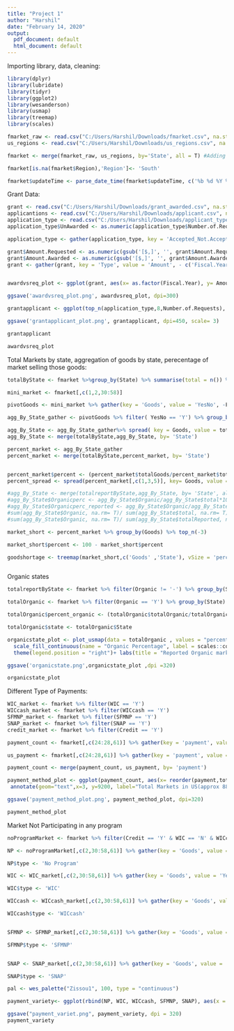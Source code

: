 ```yaml
---
title: "Project 1"
author: "Harshil"
date: "February 14, 2020"
output:
  pdf_document: default
  html_document: default
---
```


Importing library, data, cleaning:

```r

library(dplyr)
library(lubridate)
library(tidyr)
library(ggplot2)
library(wesanderson)
library(usmap)
library(treemap)
library(scales)

fmarket_raw <- read.csv("C:/Users/Harshil/Downloads/fmarket.csv", na.strings="", stringsAsFactors=FALSE)
us_regions <- read.csv("C:/Users/Harshil/Downloads/us_regions.csv", na.strings="", stringsAsFactors=FALSE)

fmarket <- merge(fmarket_raw, us_regions, by='State', all = T) #Adding regions

fmarket[is.na(fmarket$Region),'Region']<- 'South'

fmarket$updateTime <- parse_date_time(fmarket$updateTime, c('%b %d %Y %I:%M%p', '%m/%d/%Y %H:%M:%S %p', '%Y'))

```

Grant Data:

```r
grant <- read.csv("C:/Users/Harshil/Downloads/grant_awarded.csv", na.strings="", stringsAsFactors=FALSE)
applicantions <- read.csv("C:/Users/Harshil/Downloads/applicant.csv", na.strings="", stringsAsFactors=FALSE)
application_type <- read.csv("C:/Users/Harshil/Downloads/applicant_type.csv", na.strings="", stringsAsFactors=FALSE)
application_type$UnAwarded <- as.numeric(application_type$Number.of.Requests) - as.numeric( application_type$Number.of.Awards)

application_type <- gather(application_type, key = 'Accepted_Not.Accepted', value = 'Application', -c(1,2,4,5))

grant$Amount.Requested <- as.numeric(gsub('[$,]', '', grant$Amount.Requested))
grant$Amount.Awarded <- as.numeric(gsub('[$,]', '', grant$Amount.Awarded))
grant <- gather(grant, key = 'Type', value = 'Amount', - c('Fiscal.Year','X..Awarded'))


awardvsreq_plot <- ggplot(grant, aes(x= as.factor(Fiscal.Year), y= Amount, group = Type))+ geom_line(aes(colour = Type))+ geom_point()+ scale_y_continuous(labels = scales::dollar)+ labs(title = " Awarded vs Requested Grant Trend",x= 'Fiscal Year' , y= 'Amount')+ scale_color_discrete(name = 'Type', labels = c('Awarded','Requested'))

ggsave('awardvsreq_plot.png', awardvsreq_plot, dpi=300)

grantapplicant <- ggplot(top_n(application_type,8,Number.of.Requests), aes(x = reorder(Applicant.Type,Number.of.Requests), y= Application, fill= Accepted_Not.Accepted)) + geom_bar(type = 'stacked', stat='identity')+ scale_fill_discrete(name = 'Application status', labels = c('Awarded','Not Awarded'))+ labs(title = "Top 4 Applicants for the Grant And their Approvals in 2016", x= 'Applicant Type' , y= 'Applications')+theme(axis.text.x = element_text(angle = 30, hjust = 1), panel.grid.major.y = element_line(color = 'grey'))

ggsave('grantapplicant_plot.png', grantapplicant, dpi=450, scale= 3)

grantapplicant

awardvsreq_plot

```

Total Markets by state, aggregation of goods by state, perecentage of market selling those goods:
```r
totalByState <- fmarket %>%group_by(State) %>% summarise(total = n()) %>% arrange(desc(total))

mini_market <- fmarket[,c(1,2,30:58)]

pivotGoods <- mini_market %>% gather(key = 'Goods', value = 'YesNo', -FMID, -State)

agg_By_State_gather <- pivotGoods %>% filter( YesNo == 'Y') %>% group_by(State, Goods) %>% summarise(totalGoods = n()) 

agg_By_State <- agg_By_State_gather%>% spread( key = Goods, value = totalGoods)
agg_By_State <- merge(totalByState,agg_By_State, by= 'State')

percent_market <- agg_By_State_gather
percent_market <- merge(totalByState,percent_market, by= 'State')


percent_market$percent <- (percent_market$totalGoods/percent_market$total)*100
percent_spread <- spread(percent_market[,c(1,3,5)], key= Goods, value = percent)

#agg_By_State <- merge(totalreportByState,agg_By_State, by= 'State', all= T)
#agg_By_State$Organicperc <- agg_By_State$Organic/agg_By_State$total*100
#agg_By_State$Organicperc_reported <- agg_By_State$Organic/agg_By_State$totalReported*100
#sum(agg_By_State$Organic, na.rm= T)/ sum(agg_By_State$total, na.rm= T)
#sum(agg_By_State$Organic, na.rm= T)/ sum(agg_By_State$totalReported, na.rm= T)


```


```r

market_short <- percent_market %>% group_by(Goods) %>% top_n(-3) 

market_short$percent <- 100 - market_short$percent

goodshortage <- treemap(market_short,c('Goods' ,'State'), vSize = 'percent', type = 'index', title= "Goods and Shortage", overlap.labels = 0.5, align.labels = list(c("left", "top"), c("center", "bottom")))



```

Organic states

```r
totalreportByState <- fmarket %>% filter(Organic != '-') %>% group_by(State) %>% summarise(totalReported = n()) %>% arrange(desc(totalReported))

totalOrganic <- fmarket %>% filter(Organic == 'Y') %>% group_by(State) %>% summarise(totalOrganic = n()) %>% arrange(desc(totalOrganic)) %>% merge(totalreportByState, by= 'State')

totalOrganic$percent_organic <- (totalOrganic$totalOrganic/totalOrganic$totalReported)*100

totalOrganic$state <- totalOrganic$State

organicstate_plot <- plot_usmap(data = totalOrganic , values = "percent_organic") + 
  scale_fill_continuous(name = "Organic Percentage", label = scales::comma) + 
  theme(legend.position = "right")+ labs(title = "Reported Organic market % by States")

ggsave('organicstate.png',organicstate_plot ,dpi =320)

organicstate_plot

```


Different Type of Payments:

```r
WIC_market <- fmarket %>% filter(WIC == 'Y')
WICcash_market <- fmarket %>% filter(WICcash == 'Y')
SFMNP_market <- fmarket %>% filter(SFMNP == 'Y')
SNAP_market <- fmarket %>% filter(SNAP == 'Y')
credit_market <- fmarket %>% filter(Credit == 'Y')

payment_count <- fmarket[,c(24:28,61)] %>% gather(key = 'payment', value = 'YesNo', -Region) %>% filter( YesNo == 'Y') %>% group_by(Region, payment) %>% summarise(totalPaymentMarket= n()) 

us_payment <- fmarket[,c(24:28,61)] %>% gather(key = 'payment', value = 'YesNo', -Region) %>% filter( YesNo == 'Y') %>% group_by(payment) %>% summarise(totalMarket= n())

payment_count <- merge(payment_count, us_payment, by= 'payment')

payment_method_plot <- ggplot(payment_count, aes(x= reorder(payment,totalMarket), y = totalPaymentMarket, fill= Region, label = totalPaymentMarket))+ geom_bar(type = 'stacked', stat='identity')+ labs(y = 'Count of Markets accepting Payments', x = 'Types of Payment', fill= 'Regions')+ geom_text(size = 3, position = position_stack(vjust = 0.5))+ geom_hline(yintercept=8791, linetype="dashed")+
 annotate(geom="text",x=3, y=9200, label="Total Markets in US(approx 8800) accepting Cash")+ ylim(0,9200)

ggsave('payment_method_plot.png', payment_method_plot, dpi=320)

payment_method_plot
```

Market Not Participating in any program

```r

noProgramMarket <- fmarket %>% filter(Credit == 'Y' & WIC == 'N' & WICcash == 'N' & SFMNP == 'N'& SNAP == 'N') 

NP <- noProgramMarket[,c(2,30:58,61)] %>% gather(key = 'Goods', value = 'YesNo', -FMID, -Region) %>% filter( YesNo == 'Y') %>% group_by(FMID, Region) %>% summarise(totalGoods = n()) %>% group_by(Region) %>% summarise(AverageGoods = mean(totalGoods)) 

NP$type <- 'No Program'

WIC <- WIC_market[,c(2,30:58,61)] %>% gather(key = 'Goods', value = 'YesNo', -FMID, -Region) %>% filter( YesNo == 'Y') %>% group_by(FMID, Region) %>% summarise(totalGoods = n()) %>% group_by(Region) %>% summarise(AverageGoods = mean(totalGoods)) 

WIC$type <- 'WIC'

WICcash <- WICcash_market[,c(2,30:58,61)] %>% gather(key = 'Goods', value = 'YesNo', -FMID, -Region) %>% filter( YesNo == 'Y') %>% group_by(FMID, Region) %>% summarise(totalGoods = n()) %>% group_by(Region) %>% summarise(AverageGoods = mean(totalGoods)) 

WICcash$type <- 'WICcash'


SFMNP <- SFMNP_market[,c(2,30:58,61)] %>% gather(key = 'Goods', value = 'YesNo', -FMID, -Region) %>% filter( YesNo == 'Y') %>% group_by(FMID, Region) %>% summarise(totalGoods = n()) %>% group_by(Region) %>% summarise(AverageGoods = mean(totalGoods)) 

SFMNP$type <- 'SFMNP'


SNAP <- SNAP_market[,c(2,30:58,61)] %>% gather(key = 'Goods', value = 'YesNo', -FMID, -Region) %>% filter( YesNo == 'Y') %>% group_by(FMID, Region) %>% summarise(totalGoods = n()) %>% group_by(Region) %>% summarise(AverageGoods = mean(totalGoods)) 

SNAP$type <- 'SNAP'

pal <- wes_palette("Zissou1", 100, type = "continuous")

payment_variety<- ggplot(rbind(NP, WIC, WICcash, SFMNP, SNAP), aes(x = Region, y= type, fill = AverageGoods))+ geom_tile()+ labs(y = 'Types Payments', x = 'Region', fill= 'Variety of Goods', title = "Effect of programs on variety of food")

ggsave("payment_variet.png", payment_variety, dpi = 320)
payment_variety
```
